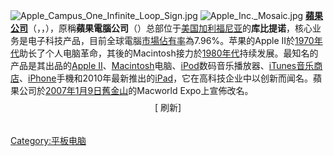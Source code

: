 [[File:Apple_Campus_One_Infinite_Loop_Sign.jpg|left]]
[[File:Apple_Inc._Mosaic.jpg|right]]
'''[[蘋果公司|蘋果公司]]'''（{{lang|en|Apple Inc.}}，{{nasdaq|AAPL}}，{{lse|ACP}}），原稱'''蘋果電腦公司'''（{{lang|en|Apple Computer, Inc.}}）总部位于[[美国|美国]][[加利福尼亚|加利福尼亚]]的'''库比提诺'''，核心业务是电子科技产品，目前全球電腦[[市場佔有率|市場佔有率]]為7.96%。苹果的Apple II於[[1970年代|1970年代]]助长了个人电脑革命，其後的Macintosh接力於[[1980年代|1980年代]]持续发展。最知名的产品是其出品的[[Apple_II|Apple II]]、[[Macintosh|Macintosh]]电脑、[[iPod|iPod]]数码音乐播放器、[[iTunes音乐商店|iTunes音乐商店]]、[[iPhone|iPhone]]手機和2010年最新推出的[[iPad|iPad]]，它在高科技企业中以创新而闻名。蘋果公司於[[2007年|2007年]][[1月9日|1月9日]][[舊金山|舊金山]]的Macworld Expo上宣佈改名。

<div style="text-align:center; margin:-7px; padding-bottom:12px;">[{{fullurl:Portal:苹果公司|action=purge}} 刷新]</div>[[Category:平板电脑|Category:平板电脑]]